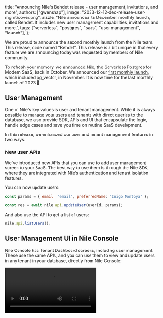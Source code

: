   title:
    "Announcing Nile's Behdet release - user management, invitations, and more",
  authors: ["gwenshap"],
  image: "2023-12-12-dec-release-user-mgmt/cover.png",
  sizzle:
    "Nile announces its December monthly launch, called Behdet. It includes new user management capabilities, invitations and more.",
  tags: ["serverless", "postgres", "saas", "user management", "launch"],
};

We are proud to announce the second monthly launch from the Nile team. This release, code named “Behdet”. This release is a bit unique in that every feature we are announcing today was requested by members of Nile community.

To refresh your memory, we [announced Nile](https://www.thenile.dev/blog/app/blog/introducing-nile), the Serverless Postgres for Modern SaaS, back in October.
We announced our [first monthly launch](https://www.thenile.dev/blog/monthly-release-pg-vector), which included pg_vector, in November. It is now time for the last monthly launch of 2023 🥁

## User Management

One of Nile's key values is user and tenant management. While it is always possible to manage your users and tenants with direct queries to the database, we also provide SDK, APIs and UI that encapsulate the logic, handle edge cases and save you time on routine SaaS development.

In this release, we enhanced our user and tenant management features in two ways.

### New user APIs

We've introduced new APIs that you can use to add user management screen to your SaaS. The best way to use them is through the Nile SDK, where they are integrated with Nile’s authentication and tenant isolation features.

You can now update users:

```jsx
const params = { email: "email", preferredName: "Inigo Montoya" };

const res = await nile.api.updateUser(userId, params);
```

And also use the API to get a list of users:

```jsx
nile.api.listUsers();
```

## User Management UI in Nile Console

Nile Console has Tenant Dashboard screens, including user management. These use the same APIs, and you can use them to view and update users in any tenant in your database, directly from Nile Console:

<Video src="/blog/2023-12-12-dec-release-user-mgmt/user_mgmt_w_update.mp4" />

## Invitations

Sometimes we are indie developers building SaaS our own, but most of the time, we collaborate with other developers. Want to invite your teammates to collaborate on a project that uses Nile? Send them an invitation to your workspace. This will give them full access to the databases in that workspace.

<Video src="/blog/2023-12-12-dec-release-user-mgmt/developer_invitations.mp4" />

## New Examples, Templates and Docs

In addition to adding functionality, we keep adding ways to help you get more value from Nile.

This month we added:

- [Reference for Nile SDK](https://www.thenile.dev/docs/reference/sdk-reference): It lists all available methods and capabilities, with usage examples.
- [AWS Lambda and Nile integration](https://www.thenile.dev/templates/Todo%20List%20application%20backend%20with%20Nile%20and%20AWS%20Lambda): Template and [documentation](https://www.thenile.dev/docs/serverless/lambda) on how to use Nile from AWS Lambda. The template uses the Serverless framework and Drizzle ORM to make this a true one-liner.
- [NextAuth Integration](https://www.thenile.dev/templates/Todo%20List%20with%20NextAuth-based%20Authentication): Template and [documentation](https://www.thenile.dev/docs/user-authentication/third-party/nextauth) on how to use Nile with NextAuth. We show off our integration with both social logins (Google) and Passwordless (via email). The template includes a Nile adapter that we are contributing back to the NextAuth project.

## What's next?

We are eager to hear from the developer community: Which features you love and we should double down on? What could be useful but not quite there yet? What Nile features will make it 100x easier for you to build SaaS?

**[Sign up for our waitlist](https://www.thenile.dev/)** today to start using Nile, and leave your feedback in our **[Discord and/or Github](https://www.thenile.dev/community)**.
